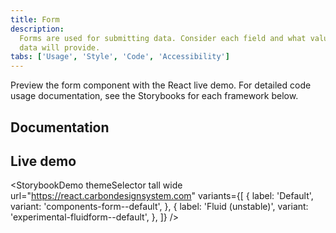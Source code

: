 ```yaml
---
title: Form
description:
  Forms are used for submitting data. Consider each field and what value the
  data will provide.
tabs: ['Usage', 'Style', 'Code', 'Accessibility']
---
```


<PageDescription>

Preview the form component with the React live demo. For detailed code usage
documentation, see the Storybooks for each framework below.

</PageDescription>

## Documentation

<Row className="resource-card-group">
<Column colLg={4} colMd={4} noGutterSm>
  <ResourceCard
    subTitle="React"
    href="https://react.carbondesignsystem.com/?path=/story/components-form--default"
    >

<MdxIcon name="react" />

  </ResourceCard>
</Column>
<Column colLg={4} colMd={4} noGutterSm>
  <ResourceCard
      subTitle="Web Components"
      href="https://web-components.carbondesignsystem.com/?path=/story/components-form-group--default"
      >

<MdxIcon name="webcomponents" />

  </ResourceCard>
</Column>
<Column colLg={4} colMd={4} noGutterSm>
  <ResourceCard
      subTitle="Angular (Community)"
      href="https://angular.carbondesignsystem.com/?path=/story/components-input--label"
      >

<MdxIcon name="angular" />

  </ResourceCard>
</Column>
<Column colLg={4} colMd={4} noGutterSm>
  <ResourceCard
      subTitle="Vue (Community)"
      href="http://vue.carbondesignsystem.com/?path=/story/components-cvform--default"
      >

<MdxIcon name="vue" />

  </ResourceCard>
</Column>
</Row>

## Live demo

<StorybookDemo
  themeSelector
  tall
  wide
  url="https://react.carbondesignsystem.com"
  variants={[
    {
      label: 'Default',
      variant: 'components-form--default',
    },
    {
      label: 'Fluid (unstable)',
      variant: 'experimental-fluidform--default',
    },
  ]}
/>
